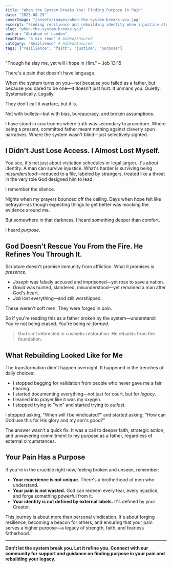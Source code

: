 ```yaml
---
title: "When the System Breaks You: Finding Purpose in Pain"
date: "2025-08-29"
coverImage: "/assets/images/when-the-system-breaks-you.jpg"
excerpt: "Finding resilience and rebuilding identity when injustice strikes fathers."
slug: "when-the-system-breaks-you"
author: "Abraham of London"
readTime: "5 min read" # Added/Ensured
category: "Resilience" # Added/Ensured
tags: ["resilience", "faith", "justice", "purpose"]
---
```


"Though he slay me, yet will I hope in Him." – Job 13:15

There's a pain that doesn't have language.

When the system turns on you—not because you failed as a father, but because you dared to be one—it doesn't just hurt. It unmans you. Quietly. Systematically. Legally.

They don't call it warfare, but it is.

Not with bullets—but with bias, bureaucracy, and broken assumptions.

I have stood in courtrooms where truth was secondary to procedure. Where being a present, committed father meant nothing against cleverly spun narratives. Where the system wasn't blind—just selectively sighted.

## I Didn't Just Lose Access. I Almost Lost Myself.

You see, it's not just about visitation schedules or legal jargon. It's about identity. A man can survive injustice. What's harder is surviving being *misunderstood*—reduced to a file, labeled by strangers, treated like a threat in the very role God designed him to lead.

I remember the silence.

Nights when my prayers bounced off the ceiling. Days when hope felt like betrayal—as though expecting things to get better was mocking the evidence around me.

But somewhere in that darkness, I heard something deeper than comfort.

I heard *purpose*.

## God Doesn't Rescue You From the Fire. He Refines You Through It.

Scripture doesn't promise immunity from affliction. What it promises is *presence*.

- *Joseph* was falsely accused and imprisoned—yet rose to save a nation.
- *David* was hunted, slandered, misunderstood—yet remained a man after God's heart.
- *Job* lost everything—and still worshipped.

These weren't soft men. They were forged in pain.

So if you're reading this as a father broken by the system—understand: You're not being erased. You're being *re-formed*.

> God isn't interested in cosmetic restoration. He rebuilds from the foundation.

## What Rebuilding Looked Like for Me

The transformation didn't happen overnight. It happened in the trenches of daily choices:

- I stopped begging for validation from people who never gave me a fair hearing.
- I started documenting everything—not just for court, but for *legacy*.
- I leaned into prayer like it was my oxygen.
- I stopped trying to "win" and started trying to *outlast*.

I stopped asking, "When will I be vindicated?" and started asking, "How can God use this for His glory and my son's good?"

The answer wasn't a quick fix. It was a call to deeper faith, strategic action, and unwavering commitment to my purpose as a father, regardless of external circumstances.

## Your Pain Has a Purpose

If you're in the crucible right now, feeling broken and unseen, remember:

* **Your experience is not unique.** There's a brotherhood of men who understand.
* **Your pain is not wasted.** God can redeem every tear, every injustice, and forge something powerful from it.
* **Your identity is not defined by external labels.** It's defined by your Creator.

This journey is about more than personal vindication. It's about forging resilience, becoming a beacon for others, and ensuring that your pain serves a higher purpose—a legacy of strength, faith, and fearless fatherhood.

---

**Don't let the system break you. Let it refine you. Connect with our community for support and guidance on finding purpose in your pain and rebuilding your legacy.**